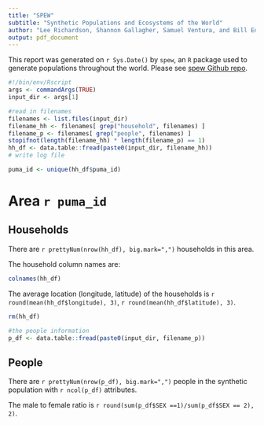 ```yaml
---
title: "SPEW"
subtitle: "Synthetic Populations and Ecosystems of the World"
author: "Lee Richardson, Shannon Gallagher, Samuel Ventura, and Bill Eddy"
output: pdf_document
---
```


This report was generated on `r Sys.Date()` by `spew`, an `R` package used to generate populations throughout the world.  Please see [spew Github repo](https://github.com/leerichardson/spew).


```r
#!/bin/env/Rscript
args <- commandArgs(TRUE)
input_dir <- args[1]

#read in filenames
filenames <- list.files(input_dir)
filename_hh <- filenames[ grep("household", filenames) ]
filename_p <- filenames[ grep("people", filenames) ]
stopifnot(length(filename_hh) * length(filename_p) == 1)
hh_df <- data.table::fread(paste0(input_dir, filename_hh))
# write log file

puma_id <- unique(hh_df$puma_id)

```

# Area `r puma_id`
## Households
There are `r prettyNum(nrow(hh_df), big.mark=",")` households in this area.

The household column names are:
```r
colnames(hh_df)
```

The average location (longitude, latitude) of the households is `r round(mean(hh_df$longitude), 3)`, `r round(mean(hh_df$latitude), 3)`. 

```r
rm(hh_df)

#the people information
p_df <- data.table::fread(paste0(input_dir, filename_p))

```
## People
There are `r prettyNum(nrow(p_df), big.mark=",")` people in the synthetic population with `r ncol(p_df)` attributes.

The male to female ratio is `r round(sum(p_df$SEX ==1)/sum(p_df$SEX == 2), 2)`.